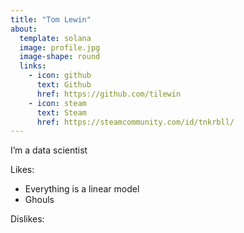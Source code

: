 ```yaml
---
title: "Tom Lewin"
about:
  template: solana
  image: profile.jpg
  image-shape: round
  links:
    - icon: github
      text: Github
      href: https://github.com/tilewin
    - icon: steam
      text: Steam
      href: https://steamcommunity.com/id/tnkrbll/
---
```


I'm a data scientist

Likes:

-   Everything is a linear model
-   Ghouls

Dislikes:
